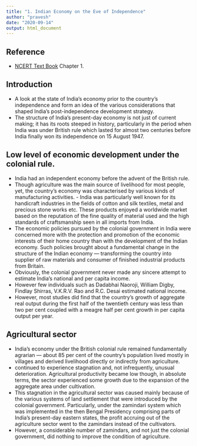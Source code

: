 ```yaml
---
title: "1. Indian Economy on the Eve of Independence"
author: "pravesh"
date: "2020-09-14"
output: html_document
---
```


## Reference
- [NCERT Text Book](https://ncert.nic.in/ncerts/l/keec101.pdf) Chapter 1.


## Introduction
- A look at the state of India’s economy prior to the country’s independence and form an idea of the various considerations that shaped India’s post-independence development strategy.
- The structure of India’s present-day economy is not just of current making; it has its roots steeped in history, particularly in the period when India was under British rule which lasted for almost two centuries before India finally won its independence on 15 August 1947. 

## Low level of economic development under the colonial rule.
- India had an independent economy before the advent of the British rule.
- Though agriculture was the main source of livelihood for most people, yet, the country’s economy was characterised by various kinds of manufacturing activities. - India was particularly well known for its handicraft industries in the fields of cotton and silk textiles, metal and precious stone works etc. These products enjoyed a worldwide market based on the reputation of the fine quality of material used and the high standards of craftsmanship seen in all imports from India.
- The economic policies pursued by the colonial government in India were concerned more with the protection and promotion of the economic interests of their home country than with the development of the Indian economy. Such policies brought about a fundamental change in the structure of the Indian economy — transforming the country into supplier of raw materials and consumer of finished industrial products from Britain.
- Obviously, the colonial government never made any sincere attempt to estimate India’s national and per capita income.
- However few individuals such as Dadabhai Naoroji, William Digby, Findlay Shirras, V.K.R.V. Rao and R.C. Desai estimated national income.
- However, most studies did find that the country’s growth of aggregate real output during the first half of the twentieth century was less than two per cent coupled with a meagre half per cent growth in per capita output per year.

## Agricultural sector
- India’s economy under the British colonial rule remained fundamentally agrarian — about 85 per cent of the country’s population lived mostly in villages and derived livelihood directly or indirectly from agriculture.
- continued to experience stagnation and, not infrequently, unusual deterioration. Agricultural productivity became low though, in absolute terms, the sector experienced some growth due to the expansion of the aggregate area under cultivation. 
- This stagnation in the agricultural sector was caused mainly because of the various systems of land settlement that were introduced by the colonial government. Particularly, under the zamindari system which was implemented in the then Bengal Presidency comprising parts of India’s present-day eastern states, the profit accruing out of the agriculture sector went to the zamindars instead of the cultivators. 
- However, a considerable number of zamindars, and not just the colonial government, did nothing to improve the condition of agriculture.

